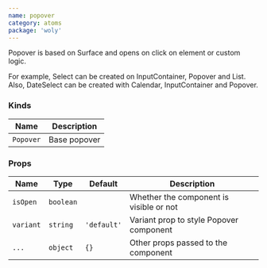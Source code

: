 ```yaml
---
name: popover
category: atoms
package: 'woly'
---
```



Popover is based on Surface and opens on click on element or custom logic.

For example, Select can be created on InputContainer, Popover and List. Also, DateSelect can be created with Calendar, InputContainer and Popover.

### Kinds

| Name      | Description  |
| --------- | ------------ |
| `Popover` | Base popover |

### Props

| Name      | Type      | Default     | Description                             |
| --------- | --------- | ----------- | --------------------------------------- |
| `isOpen`  | `boolean` |             | Whether the component is visible or not |
| `variant` | `string`  | `'default'` | Variant prop to style Popover component |
| `...`     | `object`  | `{}`        | Other props passed to the component     |
